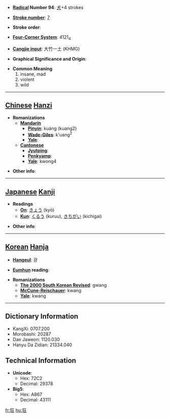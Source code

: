 * '''[[Wiktionary:Chinese radical index| Radical]] Number 94''': [[Wiktionary:Chinese radical index 犬|犬]]+4 strokes

* '''[[Wiktionary:Chinese total strokes index|Stroke number]]''': [[Wiktionary:Chinese total strokes index 7|7]]

* '''Stroke order''': 

* '''[[Wiktionary:Chinese four corner index|Four-Corner System]]''': 4121<sub>4</sub>

* '''[[Wiktionary:Chinese Cangjie index|Cangjie input]]''': 大竹一土 (KHMG)

* '''Graphical Significance and Origin''': 

* '''Common Meaning'''
*#insane, mad
*# violent
*# wild


----

== [[Chinese]] [[Hanzi]] ==

* '''Romanizations'''
** '''[[Mandarin]]'''
*** '''[[Pinyin]]''': kuáng (kuang2)
*** '''[[Wade-Giles]]''': k'uang<sup>2</sup>
*** '''[[Yale]]''': 
** '''[[Cantonese]]'''
*** '''[[Jyutping]]''':
*** '''[[Penkyamp]]''': 
*** '''[[Yale]]''': kwong4

* '''Other info''': 

----

== [[Japanese]] [[Kanji]] ==

* '''Readings'''
** '''[[On]]''': [[きょう]] (kyō)
** '''[[Kun]]''': [[くるう]] (kuruu), [[きちがい]] (kichigai)

* '''Other info''':  

----

== [[Korean]] [[Hanja]] ==

* '''[[Hangeul]]''': 광

* '''[[Eumhun]] reading''': 

* '''Romanizations'''
** '''[[The 2000 South Korean Revised Romanization|The 2000 South Korean Revised]]''': gwang
** '''[[McCune-Reischauer]]''': kwang
** '''[[Yale]]''': kwang

----

== Dictionary Information ==

* KangXi: 0707.200
* Morobashi: 20287
* Dae Jaweon: 1120.030
* Hanyu Da Zidian: 21334.040

== Technical Information ==

* '''Unicode''':
** Hex: 72C2
** Decimal: 29378
* '''Big5''':
** Hex: A867
** Decimal: 43111

[[fr:狂]]
[[hu:狂]]